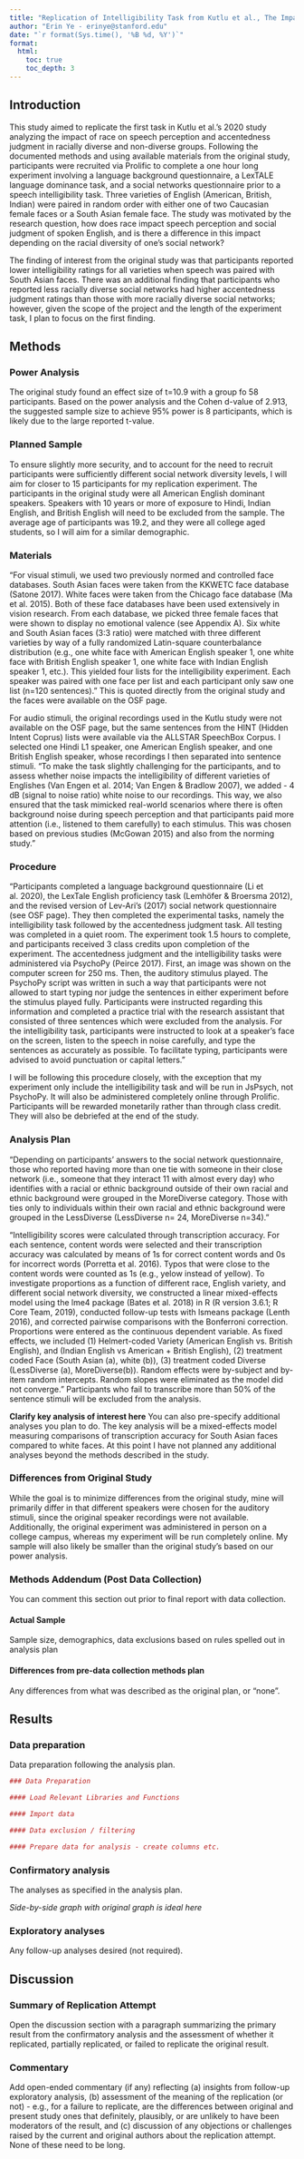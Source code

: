 ```yaml
---
title: "Replication of Intelligibility Task from Kutlu et al., The Impact of Race on Speech Perception and Accentedness Judgments in Racially Diverse and Non-Diverse Groups (2020, Applied Linguistics)"
author: "Erin Ye - erinye@stanford.edu"
date: "`r format(Sys.time(), '%B %d, %Y')`"
format:
  html:
    toc: true
    toc_depth: 3
---
```


<!-- Replication reports should all use this template to standardize reporting across projects.  These reports will be public supplementary materials that accompany the summary report(s) of the aggregate results. -->

## Introduction

This study aimed to replicate the first task in Kutlu et al.'s 2020 study analyzing the impact of race on speech perception and accentedness judgment in racially diverse and non-diverse groups. Following the documented methods and using available materials from the original study, participants were recruited via Prolific to complete a one hour long experiment involving a language background questionnaire, a LexTALE language dominance task, and a social networks questionnaire prior to a speech intelligibility task. Three varieties of English (American, British, Indian) were paired in random order with either one of two Caucasian female faces or a South Asian female face. The study was motivated by the research question, how does race impact speech perception and social judgment of spoken English, and is there a difference in this impact depending on the racial diversity of one's social network?

The finding of interest from the original study was that participants reported lower intelligibility ratings for all varieties when speech was paired with South Asian faces. There was an additional finding that participants who reported less racially diverse social networks had higher accentedness judgment ratings than those with more racially diverse social networks; however, given the scope of the project and the length of the experiment task, I plan to focus on the first finding. 

## Methods

### Power Analysis

The original study found an effect size of t=10.9 with a group fo 58 participants. Based on the power analysis and the Cohen d-value of 2.913, the suggested sample size to achieve 95% power is 8 participants, which is likely due to the large reported t-value. 

### Planned Sample

To ensure slightly more security, and to account for the need to recruit participants were sufficiently different social network diversity levels, I will aim for closer to 15 participants for my replication experiment. The participants in the original study were all American English dominant speakers. Speakers with 10 years or more of exposure to Hindi, Indian English, and British English will need to be excluded from the sample. The average age of participants was 19.2, and they were all college aged students, so I will aim for a similar demographic.

### Materials

"For visual stimuli, we used two previously normed and controlled face databases. South Asian faces were taken from the KKWETC face database (Satone 2017). White faces were taken from the Chicago face database (Ma et al. 2015). Both of these face databases have been used extensively in vision research. From each database, we picked three female faces that were shown to display no emotional valence (see Appendix A). Six white and South Asian faces (3:3 ratio) were matched with three different varieties by way of a fully randomized Latin-square counterbalance distribution (e.g., one white face with American English speaker 1, one white face with British English speaker 1, one white face with Indian English speaker 1, etc.). This yielded four lists for the intelligibility experiment. Each speaker was paired with one face per list and each participant only saw one list (n=120 sentences)." This is quoted directly from the original study and the faces were available on the OSF page.

For audio stimuli, the original recordings used in the Kutlu study were not available on the OSF page, but the same sentences from the HINT (Hidden Intent Coprus) lists were available via the ALLSTAR SpeechBox Corpus. I selected one Hindi L1 speaker, one American English speaker, and one British English speaker, whose recordings I then separated into sentence stimuli. "To make the task slightly challenging for the participants, and to assess whether noise impacts the intelligibility of different varieties of Englishes (Van Engen et al. 2014; Van Engen & Bradlow 2007), we added - 4 dB (signal to noise ratio) white noise to our recordings. This way, we also ensured that the task mimicked real-world scenarios where there is often background noise during speech perception and that participants paid more attention (i.e., listened to them carefully) to each stimulus. This was chosen based on previous studies (McGowan 2015) and also from the norming study."

### Procedure	

"Participants completed a language background questionnaire (Li et al. 2020), the LexTale
English proficiency task (Lemhöfer & Broersma 2012), and the revised version of Lev-Ari’s
(2017) social network questionnaire (see OSF page). They then completed the experimental
tasks, namely the intelligibility task followed by the accentedness judgment task. All testing was
completed in a quiet room. The experiment took 1.5 hours to complete, and participants received
3 class credits upon completion of the experiment. The accentedness judgment and the intelligibility tasks were administered via PsychoPy (Peirce 2017). First, an image was shown on the computer screen for 250 ms. Then, the auditory stimulus played. The PsychoPy script was written in such a way that participants were not allowed to start typing nor judge the sentences in either experiment before the stimulus played
fully. Participants were instructed regarding this information and completed a practice trial with
the research assistant that consisted of three sentences which were excluded from the analysis. For the intelligibility task, participants were instructed to look at a speaker’s face on the
screen, listen to the speech in noise carefully, and type the sentences as accurately as possible.
To facilitate typing, participants were advised to avoid punctuation or capital letters."

I will be following this procedure closely, with the exception that my experiment only include the intelligibility task and will be run in JsPsych, not PsychoPy. It will also be administered completely online through Prolific. Participants will be rewarded monetarily rather than through class credit. They will also be debriefed at the end of the study.

### Analysis Plan

"Depending on participants’ answers to the social network questionnaire, those who reported
having more than one tie with someone in their close network (i.e., someone that they interact 
11 with almost every day) who identifies with a racial or ethnic background outside of their own
racial and ethnic background were grouped in the MoreDiverse category. Those with ties only to
individuals within their own racial and ethnic background were grouped in the LessDiverse
(LessDiverse n= 24, MoreDiverse n=34)."  

"Intelligibility scores were calculated through transcription accuracy. For each sentence, content words were selected and their transcription accuracy was calculated by means of 1s for correct content words and 0s for incorrect words (Porretta et al. 2016). Typos that were close to the content words were counted as 1s (e.g., yelow instead of yellow). To investigate proportions as a function of different race, English variety, and different social network diversity, we constructed a linear mixed-effects model using the lme4 package (Bates et al. 2018) in R (R version 3.6.1; R Core Team, 2019), conducted follow-up tests with lsmeans package (Lenth 2016), and corrected pairwise comparisons with the Bonferroni correction. Proportions were entered as the continuous dependent variable. As fixed effects, we included (1) Helmert-coded Variety (American English vs. British English), and (Indian English vs American + British English), (2) treatment coded Face (South Asian (a), white (b)), (3) treatment coded Diverse (LessDiverse (a), MoreDiverse(b)). Random effects were by-subject and by-item random intercepts. Random slopes were eliminated as the model did not converge." Participants who fail to transcribe more than 50% of the sentence stimuli will be excluded from the analysis.

**Clarify key analysis of interest here**  You can also pre-specify additional analyses you plan to do.
The key analysis will be a mixed-effects model measuring comparisons of transcription accuracy for South Asian faces compared to white faces. At this point I have not planned any additional analyses beyond the methods described in the study.

### Differences from Original Study

While the goal is to minimize differences from the original study, mine will primarily differ in that different speakers were chosen for the auditory stimuli, since the original speaker recordings were not available. Additionally, the original experiment was administered in person on a college campus, whereas my experiment will be run completely online. My sample will also likely be smaller than the original study's based on our power analysis.

### Methods Addendum (Post Data Collection)

You can comment this section out prior to final report with data collection.

#### Actual Sample
  Sample size, demographics, data exclusions based on rules spelled out in analysis plan

#### Differences from pre-data collection methods plan
  Any differences from what was described as the original plan, or “none”.


## Results


### Data preparation

Data preparation following the analysis plan.
	
```r
### Data Preparation

#### Load Relevant Libraries and Functions

#### Import data

#### Data exclusion / filtering

#### Prepare data for analysis - create columns etc.
```

### Confirmatory analysis

The analyses as specified in the analysis plan.  

*Side-by-side graph with original graph is ideal here*

### Exploratory analyses

Any follow-up analyses desired (not required).  

## Discussion

### Summary of Replication Attempt

Open the discussion section with a paragraph summarizing the primary result from the confirmatory analysis and the assessment of whether it replicated, partially replicated, or failed to replicate the original result.  

### Commentary

Add open-ended commentary (if any) reflecting (a) insights from follow-up exploratory analysis, (b) assessment of the meaning of the replication (or not) - e.g., for a failure to replicate, are the differences between original and present study ones that definitely, plausibly, or are unlikely to have been moderators of the result, and (c) discussion of any objections or challenges raised by the current and original authors about the replication attempt.  None of these need to be long.
